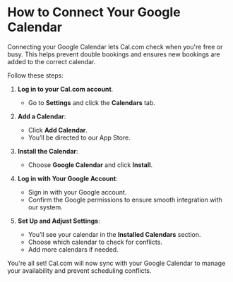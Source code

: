 # How to Connect Your Google Calendar

Connecting your Google Calendar lets Cal.com check when you're free or busy. This helps prevent double bookings and ensures new bookings are added to the correct calendar.

Follow these steps:

1. **Log in to your Cal.com account**.

   - Go to **Settings** and click the **Calendars** tab.

2. **Add a Calendar**:

   - Click **Add Calendar**.
   - You’ll be directed to our App Store.

3. **Install the Calendar**:

   - Choose **Google Calendar** and click **Install**.

4. **Log in with Your Google Account**:

   - Sign in with your Google account.
   - Confirm the Google permissions to ensure smooth integration with our system.

5. **Set Up and Adjust Settings**:
   - You’ll see your calendar in the **Installed Calendars** section.
   - Choose which calendar to check for conflicts.
   - Add more calendars if needed.

You're all set! Cal.com will now sync with your Google Calendar to manage your availability and prevent scheduling conflicts.
